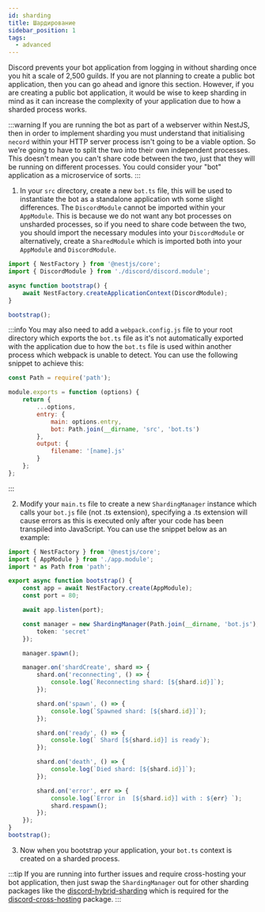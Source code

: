 ```yaml
---
id: sharding
title: Шардирование
sidebar_position: 1
tags:
  - advanced
---
```


Discord prevents your bot application from logging in without sharding once you hit a scale of 2,500 guilds. If you are not planning to create a public bot application, then you can go ahead and ignore this section. However, if you are creating a public bot application, it would be wise to keep sharding in mind as it can increase the complexity of your application due to how a sharded process works.

:::warning
If you are running the bot as part of a webserver within NestJS, then in order to implement sharding you must understand that initialising `necord` within your HTTP server process isn't going to be a viable option. So we're going to have to split the two into their own independent processes. This doesn't mean you can't share code between the two, just that they will be running on different processes. You could consider your "bot" application as a microservice of sorts.
:::

1. In your `src` directory, create a new `bot.ts` file, this will be used to instantiate the bot as a standalone application wth some slight differences. The `DiscordModule` cannot be imported within your `AppModule`. This is because we do not want any bot processes on unsharded processes, so if you need to share code between the two, you should import the necessary modules into your `DiscordModule` or alternatively, create a `SharedModule` which is imported both into your `AppModule` and `DiscordModule`.

```typescript
import { NestFactory } from '@nestjs/core';
import { DiscordModule } from './discord/discord.module';

async function bootstrap() {
    await NestFactory.createApplicationContext(DiscordModule);
}

bootstrap();
```

:::info
You may also need to add a `webpack.config.js` file to your root directory which exports the `bot.ts` file as it's not automatically exported with the application due to how the `bot.ts` file is used within another process which webpack is unable to detect. You can use the following snippet to achieve this:

```js
const Path = require('path');

module.exports = function (options) {
    return {
        ...options,
        entry: {
            main: options.entry,
            bot: Path.join(__dirname, 'src', 'bot.ts')
        },
        output: {
            filename: '[name].js'
        }
    };
};
```

:::

2. Modify your `main.ts` file to create a new `ShardingManager` instance which calls your `bot.js` file (not .ts extension), specifying a .ts extension will cause errors as this is executed only after your code has been transpiled into JavaScript. You can use the snippet below as an example:

```typescript
import { NestFactory } from '@nestjs/core';
import { AppModule } from './app.module';
import * as Path from 'path';

export async function bootstrap() {
    const app = await NestFactory.create(AppModule);
    const port = 80;

    await app.listen(port);

    const manager = new ShardingManager(Path.join(__dirname, 'bot.js'), {
        token: 'secret'
    });

    manager.spawn();

    manager.on('shardCreate', shard => {
        shard.on('reconnecting', () => {
            console.log(`Reconnecting shard: [${shard.id}]`);
        });

        shard.on('spawn', () => {
            console.log(`Spawned shard: [${shard.id}]`);
        });

        shard.on('ready', () => {
            console.log(` Shard [${shard.id}] is ready`);
        });

        shard.on('death', () => {
            console.log(`Died shard: [${shard.id}]`);
        });

        shard.on('error', err => {
            console.log(`Error in  [${shard.id}] with : ${err} `);
            shard.respawn();
        });
    });
}
bootstrap();
```

3. Now when you bootstrap your application, your `bot.ts` context is created on a sharded process.

:::tip
If you are running into further issues and require cross-hosting your bot application, then just swap the `ShardingManager` out for other sharding packages like the [discord-hybrid-sharding](https://github.com/meister03/discord-hybrid-sharding) which is required for the [discord-cross-hosting](https://github.com/meister03/discord-cross-hosting) package.
:::

